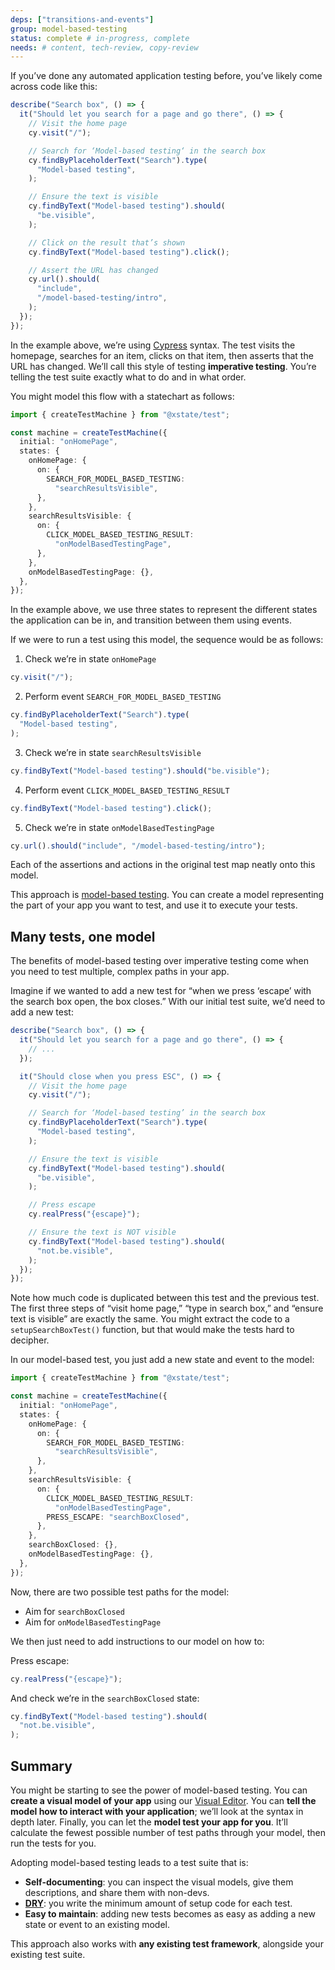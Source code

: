 ```yaml
---
deps: ["transitions-and-events"]
group: model-based-testing
status: complete # in-progress, complete
needs: # content, tech-review, copy-review
---
```


If you’ve done any automated application testing before, you’ve likely come across code like this:

```ts
describe("Search box", () => {
  it("Should let you search for a page and go there", () => {
    // Visit the home page
    cy.visit("/");

    // Search for ‘Model-based testing‘ in the search box
    cy.findByPlaceholderText("Search").type(
      "Model-based testing",
    );

    // Ensure the text is visible
    cy.findByText("Model-based testing").should(
      "be.visible",
    );

    // Click on the result that’s shown
    cy.findByText("Model-based testing").click();

    // Assert the URL has changed
    cy.url().should(
      "include",
      "/model-based-testing/intro",
    );
  });
});
```

In the example above, we’re using [Cypress](https://docs.cypress.io/) syntax. The test visits the homepage, searches for an item, clicks on that item, then asserts that the URL has changed. We’ll call this style of testing **imperative testing**. You’re telling the test suite exactly what to do and in what order.

You might model this flow with a statechart as follows:

```ts
import { createTestMachine } from "@xstate/test";

const machine = createTestMachine({
  initial: "onHomePage",
  states: {
    onHomePage: {
      on: {
        SEARCH_FOR_MODEL_BASED_TESTING:
          "searchResultsVisible",
      },
    },
    searchResultsVisible: {
      on: {
        CLICK_MODEL_BASED_TESTING_RESULT:
          "onModelBasedTestingPage",
      },
    },
    onModelBasedTestingPage: {},
  },
});
```

In the example above, we use three states to represent the different states the application can be in, and transition between them using events.

If we were to run a test using this model, the sequence would be as follows:

1. Check we’re in state `onHomePage`

```ts
cy.visit("/");
```

2. Perform event `SEARCH_FOR_MODEL_BASED_TESTING`

```ts
cy.findByPlaceholderText("Search").type(
  "Model-based testing",
);
```

3. Check we’re in state `searchResultsVisible`

```ts
cy.findByText("Model-based testing").should("be.visible");
```

4. Perform event `CLICK_MODEL_BASED_TESTING_RESULT`

```ts
cy.findByText("Model-based testing").click();
```

5. Check we’re in state `onModelBasedTestingPage`

```ts
cy.url().should("include", "/model-based-testing/intro");
```

Each of the assertions and actions in the original test map neatly onto this model.

This approach is [model-based testing](https://en.wikipedia.org/wiki/Model-based_testing). You can create a model representing the part of your app you want to test, and use it to execute your tests.

## Many tests, one model

The benefits of model-based testing over imperative testing come when you need to test multiple, complex paths in your app.

Imagine if we wanted to add a new test for “when we press ‘escape’ with the search box open, the box closes.” With our initial test suite, we’d need to add a new test:

```ts {5-26}
describe("Search box", () => {
  it("Should let you search for a page and go there", () => {
    // ...
  });

  it("Should close when you press ESC", () => {
    // Visit the home page
    cy.visit("/");

    // Search for ‘Model-based testing’ in the search box
    cy.findByPlaceholderText("Search").type(
      "Model-based testing",
    );

    // Ensure the text is visible
    cy.findByText("Model-based testing").should(
      "be.visible",
    );

    // Press escape
    cy.realPress("{escape}");

    // Ensure the text is NOT visible
    cy.findByText("Model-based testing").should(
      "not.be.visible",
    );
  });
});
```

Note how much code is duplicated between this test and the previous test. The first three steps of “visit home page,” “type in search box,” and “ensure text is visible” are exactly the same. You might extract the code to a `setupSearchBoxTest()` function, but that would make the tests hard to decipher.

In our model-based test, you just add a new state and event to the model:

```ts {16, 19}
import { createTestMachine } from "@xstate/test";

const machine = createTestMachine({
  initial: "onHomePage",
  states: {
    onHomePage: {
      on: {
        SEARCH_FOR_MODEL_BASED_TESTING:
          "searchResultsVisible",
      },
    },
    searchResultsVisible: {
      on: {
        CLICK_MODEL_BASED_TESTING_RESULT:
          "onModelBasedTestingPage",
        PRESS_ESCAPE: "searchBoxClosed",
      },
    },
    searchBoxClosed: {},
    onModelBasedTestingPage: {},
  },
});
```

Now, there are two possible test paths for the model:

- Aim for `searchBoxClosed`
- Aim for `onModelBasedTestingPage`

We then just need to add instructions to our model on how to:

Press escape:

```ts
cy.realPress("{escape}");
```

And check we’re in the `searchBoxClosed` state:

```ts
cy.findByText("Model-based testing").should(
  "not.be.visible",
);
```

## Summary

You might be starting to see the power of model-based testing. You can **create a visual model of your app** using our [Visual Editor](/tools/visual-editor). You can **tell the model how to interact with your application**; we’ll look at the syntax in depth later. Finally, you can let the **model test your app for you**. It’ll calculate the fewest possible number of test paths through your model, then run the tests for you.

Adopting model-based testing leads to a test suite that is:

- **Self-documenting**: you can inspect the visual models, give them descriptions, and share them with non-devs.
- [**DRY**](https://en.wikipedia.org/wiki/Don%27t_repeat_yourself): you write the minimum amount of setup code for each test.
- **Easy to maintain**: adding new tests becomes as easy as adding a new state or event to an existing model.

This approach also works with **any existing test framework**, alongside your existing test suite.
